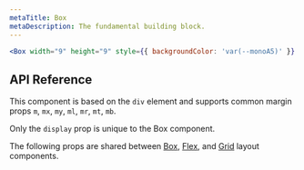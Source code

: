 ```yaml
---
metaTitle: Box
metaDescription: The fundamental building block.
---
```


```jsx live=true
<Box width="9" height="9" style={{ backgroundColor: 'var(--monoA5)' }} />
```

## API Reference

This component is based on the `div` element and supports common margin props `m`, `mx`, `my`, `ml`, `mr`, `mt`, `mb`.

Only the `display` prop is unique to the Box component.

<ThemesPropsTable componentName="box" />

The following props are shared between [Box](./box), [Flex](./flex), and [Grid](./grid) layout components.

<ThemesPropsTable componentName="layout" />
